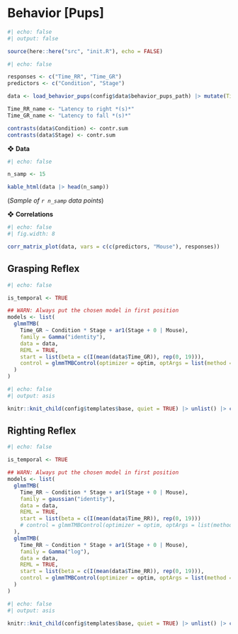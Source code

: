 # Behavior [Pups]

```r
#| echo: false
#| output: false

source(here::here("src", "init.R"), echo = FALSE)
```

```r
#| echo: false

responses <- c("Time_RR", "Time_GR")
predictors <- c("Condition", "Stage")

data <- load_behavior_pups(config$data$behavior_pups_path) |> mutate(Time_GR = ifelse(Time_GR == 0, 0.1, Time_GR))

Time_RR_name <- "Latency to right *(s)*"
Time_GR_name <- "Latency to fall *(s)*"

contrasts(data$Condition) <- contr.sum
contrasts(data$Stage) <- contr.sum
```

❖ **Data**

```r
#| echo: false

n_samp <- 15

kable_html(data |> head(n_samp))
```

(*Sample of `r n_samp` data points*)

❖ **Correlations**

```r
#| echo: false
#| fig.width: 8

corr_matrix_plot(data, vars = c(c(predictors, "Mouse"), responses))
```


## Grasping Reflex

```r
#| echo: false

is_temporal <- TRUE

## WARN: Always put the chosen model in first position
models <- list(
  glmmTMB(
    Time_GR ~ Condition * Stage + ar1(Stage + 0 | Mouse),
    family = Gamma("identity"),
    data = data,
    REML = TRUE,
    start = list(beta = c(I(mean(data$Time_GR)), rep(0, 19))),
    control = glmmTMBControl(optimizer = optim, optArgs = list(method = "BFGS"))
  )
)
```

```r
#| echo: false
#| output: asis

knitr::knit_child(config$templates$base, quiet = TRUE) |> unlist() |> cat(sep = '\n')
```


## Righting Reflex

```r
#| echo: false

is_temporal <- TRUE

## WARN: Always put the chosen model in first position
models <- list(
  glmmTMB(
    Time_RR ~ Condition * Stage + ar1(Stage + 0 | Mouse),
    family = gaussian("identity"),
    data = data,
    REML = TRUE,
    start = list(beta = c(I(mean(data$Time_RR)), rep(0, 19)))
    # control = glmmTMBControl(optimizer = optim, optArgs = list(method = "BFGS"))
  ),
  glmmTMB(
    Time_RR ~ Condition * Stage + ar1(Stage + 0 | Mouse),
    family = Gamma("log"),
    data = data,
    REML = TRUE,
    start = list(beta = c(I(mean(data$Time_RR)), rep(0, 19))),
    control = glmmTMBControl(optimizer = optim, optArgs = list(method = "BFGS"))
  )
)
```

```r
#| echo: false
#| output: asis

knitr::knit_child(config$templates$base, quiet = TRUE) |> unlist() |> cat(sep = '\n')
```
